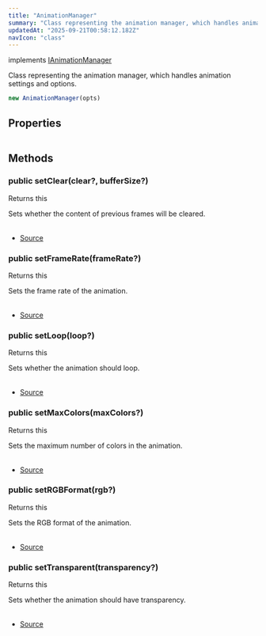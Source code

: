 ```yaml
---
title: "AnimationManager"
summary: "Class representing the animation manager, which handles animation settings and options."
updatedAt: "2025-09-21T00:58:12.182Z"
navIcon: "class"
---
```



implements [IAnimationManager](/LazyCanvas/interfaces/IAnimationManager)

Class representing the animation manager, which handles animation settings and options.



```typescript
new AnimationManager(opts)
```
<Table data={{ headers: [{"content":"Parameter","key":"parameter","sortable":true},{"content":"Type","key":"type","sortable":true},{"content":"Optional","key":"optional","sortable":true},{"content":"Description","key":"description"}], rows: [["opts","\\{\n  debug: boolean,\n  settings: \\{\n  options: IAnimationOptions\n}\n}","Yes","Optional settings for the animation manager."]] }} />


## Properties
<Table data={{ headers: [{"content":"Name","key":"name","sortable":true},{"content":"Access Modifier","key":"access","sortable":true},{"content":"Type","key":"type","sortable":true},{"content":"Description","key":"desc"}], rows: [["debug","public ","[any](https://developer.mozilla.org/en-US/docs/Web/JavaScript/Reference/Global_Objects/Object)","Whether debugging is enabled."],["options","public ","[any](https://developer.mozilla.org/en-US/docs/Web/JavaScript/Reference/Global_Objects/Object)","The options for the animation manager."]] }} />

## Methods

### public setClear(clear?, bufferSize?)
Returns this

Sets whether the content of previous frames will be cleared.



<Table data={{ headers: [{"content":"Parameter","key":"parameter","sortable":true},{"content":"Type","key":"type","sortable":true},{"content":"Optional","key":"optional","sortable":true},{"content":"Description","key":"description"}], rows: [["clear","[boolean](https://developer.mozilla.org/en-US/docs/Web/JavaScript/Reference/Global_Objects/Boolean)","Yes","Whether to clear the content of previous frames (default is true)."],["bufferSize","[number](https://developer.mozilla.org/en-US/docs/Web/JavaScript/Reference/Global_Objects/Number)","Yes","The size of the frame buffer (default is 0)."]] }} />



- [Source](https://github.com/NMMTY/LazyCanvas/blob/1d5786684b8ca8d543a4533b2b64f8d093b1e426/packages/lazycanvas/src/structures/managers/AnimationManager.ts#L162)

### public setFrameRate(frameRate?)
Returns this

Sets the frame rate of the animation.



<Table data={{ headers: [{"content":"Parameter","key":"parameter","sortable":true},{"content":"Type","key":"type","sortable":true},{"content":"Optional","key":"optional","sortable":true},{"content":"Description","key":"description"}], rows: [["frameRate","[number](https://developer.mozilla.org/en-US/docs/Web/JavaScript/Reference/Global_Objects/Number)","Yes","The frame rate of the animation (default is 30)."]] }} />



- [Source](https://github.com/NMMTY/LazyCanvas/blob/1d5786684b8ca8d543a4533b2b64f8d093b1e426/packages/lazycanvas/src/structures/managers/AnimationManager.ts#L111)

### public setLoop(loop?)
Returns this

Sets whether the animation should loop.



<Table data={{ headers: [{"content":"Parameter","key":"parameter","sortable":true},{"content":"Type","key":"type","sortable":true},{"content":"Optional","key":"optional","sortable":true},{"content":"Description","key":"description"}], rows: [["loop","[boolean](https://developer.mozilla.org/en-US/docs/Web/JavaScript/Reference/Global_Objects/Boolean)","Yes","Whether the animation should loop (default is true)."]] }} />



- [Source](https://github.com/NMMTY/LazyCanvas/blob/1d5786684b8ca8d543a4533b2b64f8d093b1e426/packages/lazycanvas/src/structures/managers/AnimationManager.ts#L121)

### public setMaxColors(maxColors?)
Returns this

Sets the maximum number of colors in the animation.



<Table data={{ headers: [{"content":"Parameter","key":"parameter","sortable":true},{"content":"Type","key":"type","sortable":true},{"content":"Optional","key":"optional","sortable":true},{"content":"Description","key":"description"}], rows: [["maxColors","[number](https://developer.mozilla.org/en-US/docs/Web/JavaScript/Reference/Global_Objects/Number)","Yes","The maximum number of colors (default is 256)."]] }} />



- [Source](https://github.com/NMMTY/LazyCanvas/blob/1d5786684b8ca8d543a4533b2b64f8d093b1e426/packages/lazycanvas/src/structures/managers/AnimationManager.ts#L151)

### public setRGBFormat(rgb?)
Returns this

Sets the RGB format of the animation.



<Table data={{ headers: [{"content":"Parameter","key":"parameter","sortable":true},{"content":"Type","key":"type","sortable":true},{"content":"Optional","key":"optional","sortable":true},{"content":"Description","key":"description"}], rows: [["rgb","[AnyColorSpace](/LazyCanvas/types/AnyColorSpace)","Yes","The RGB format of the animation (default is RGB565)."]] }} />



- [Source](https://github.com/NMMTY/LazyCanvas/blob/1d5786684b8ca8d543a4533b2b64f8d093b1e426/packages/lazycanvas/src/structures/managers/AnimationManager.ts#L141)

### public setTransparent(transparency?)
Returns this

Sets whether the animation should have transparency.



<Table data={{ headers: [{"content":"Parameter","key":"parameter","sortable":true},{"content":"Type","key":"type","sortable":true},{"content":"Optional","key":"optional","sortable":true},{"content":"Description","key":"description"}], rows: [["transparency","[boolean](https://developer.mozilla.org/en-US/docs/Web/JavaScript/Reference/Global_Objects/Boolean)","Yes","Whether the animation should have transparency (default is true)."]] }} />



- [Source](https://github.com/NMMTY/LazyCanvas/blob/1d5786684b8ca8d543a4533b2b64f8d093b1e426/packages/lazycanvas/src/structures/managers/AnimationManager.ts#L131)